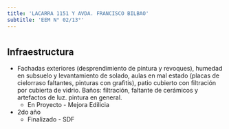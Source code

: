 ```yaml
---
title: 'LACARRA 1151 Y AVDA. FRANCISCO BILBAO'
subtitle: 'EEM N° 02/13°'
---
```


#
## Infraestructura

* Fachadas exteriores (desprendimiento de pintura y revoques), humedad en subsuelo y levantamiento de solado, aulas en mal estado (placas de cielorraso faltantes, pinturas con grafitis), patio cubierto con filtración por cubierta de vidrio. Baños: filtración, faltante de cerámicos y artefactos de luz. pintura en general. 
    + En Proyecto - Mejora Edilicia 

* 2do año 
    + Finalizado - SDF 



